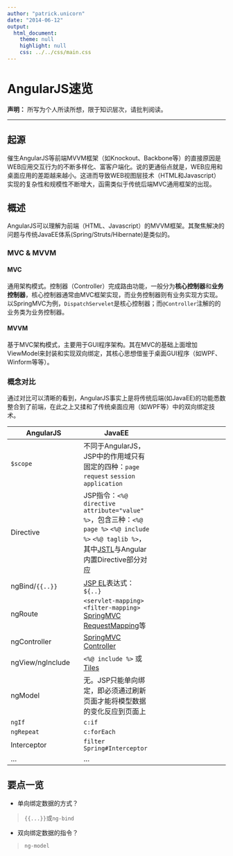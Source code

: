 ```yaml
---
author: "patrick.unicorn"
date: "2014-06-12"
output: 
  html_document:
    theme: null
    highlight: null
    css: ../../css/main.css
---
```


AngularJS速览
====

**声明：** 所写为个人所读所想，限于知识层次，请批判阅读。

* * *

## 起源

催生AngularJS等前端MVVM框架（如Knockout、Backbone等）的直接原因是WEB应用交互行为的不断多样化、富客户端化。说的更通俗点就是，WEB应用和桌面应用的差距越来越小。这进而导致WEB视图层技术（HTML和Javascript）实现的复杂性和规模性不断增大，函需类似于传统后端MVC通用框架的出现。

## 概述

AngularJS可以理解为前端（HTML、Javascript）的MVVM框架。其聚焦解决的问题与传统JavaEE体系(Spring/Struts/Hibernate)是类似的。

### MVC & MVVM

#### MVC

通用架构模式。控制器（Controller）完成路由功能，一般分为**核心控制器**和**业务控制器**，核心控制器通常由MVC框架实现，而业务控制器则有业务实现方实现。以SpringMVC为例，`DispatchServelet`是核心控制器；而`@Controller`注解的的业务类为业务控制器。

#### MVVM

基于MVC架构模式，主要用于GUI程序架构。其在MVC的基础上面增加ViewModel来封装和实现双向绑定，其核心思想借鉴于桌面GUI程序（如WPF、Winform等等）。

### 概念对比

通过对比可以清晰的看到，AngularJS事实上是将传统后端(如JavaEE)的功能悉数整合到了前端，在此之上又揉和了传统桌面应用（如WPF等）中的双向绑定技术。

| AngularJS | JavaEE |
| --- | --- | --- | 
| `$scope`| 不同于AngularJS， JSP中的作用域只有固定的四种：`page` `request` `session` `application`|
| Directive | JSP指令：`<%@ directive attribute="value" %>`，包含三种：`<%@ page %>` `<%@ include %>` `<%@ taglib %>`，其中[JSTL][1]与Angular内置Directive部分对应| 
| ngBind/`{{..}}` | [JSP EL][2]表达式：`${..}` |
| ngRoute | `<servlet-mapping>` `<filter-mapping>` [SpringMVC RequestMapping][3]等 |
| ngController | [SpringMVC Controller][3] |
| ngView/ngInclude | `<%@ include %>` 或 [Tiles][4] |
| ngModel| 无。JSP只能单向绑定，即必须通过刷新页面才能将模型数据的变化反应到页面上 |
| `ngIf`  | `c:if` |
| `ngRepeat` | `c:forEach` |
| Interceptor | `filter` `Spring#Interceptor`|
| ... | ... |

## 要点一览

+ 单向绑定数据的方式？

<blockquote class="answer-block">
`{{...}}`或`ng-bind`
</blockquote>

+ 双向绑定数据的指令？

<blockquote class="answer-block">
`ng-model`
</blockquote>

[1]: https://jstl.java.net/
[2]: http://docs.oracle.com/javaee/6/tutorial/doc/gjddd.html
[3]: http://docs.spring.io/spring/docs/current/spring-framework-reference/html/mvc.html
[4]: https://tiles.apache.org/
[5]: 
